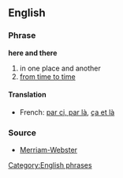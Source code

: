 ==English==
===Phrase===
'''here and there'''
#in one place and another
#[[from time to time]]

====Translation====
{{top}}
*French: [[par ci, par là]], [[ça et là]]
{{bottom}}

===Source===
*[http://www.m-w.com/dictionary/here%20and%20there Merriam-Webster]

[[Category:English phrases]]
